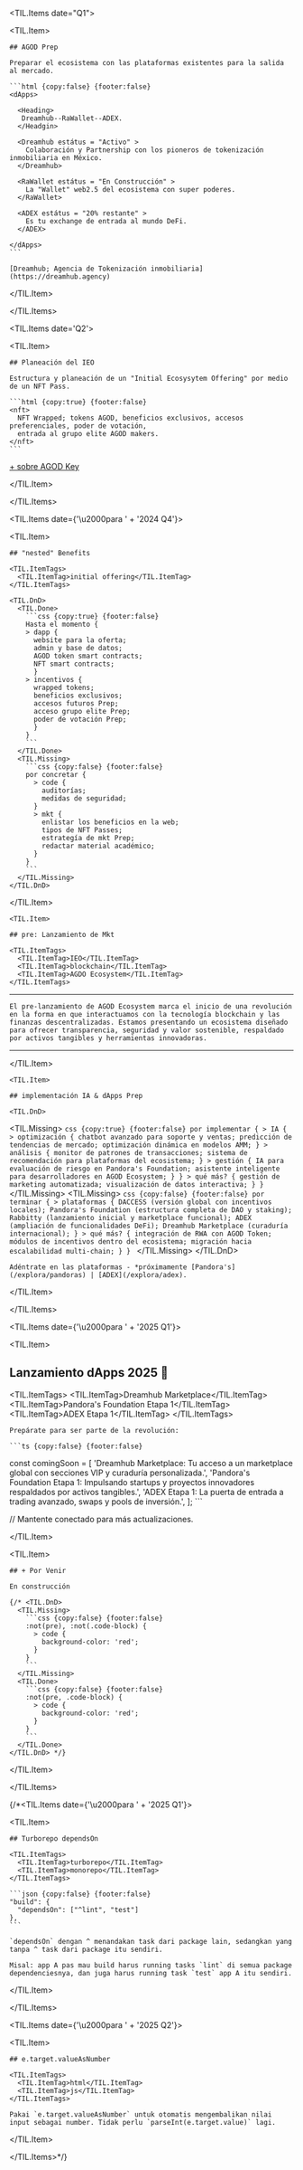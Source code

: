 
<TIL.Items date="Q1">

  <TIL.Item>
    
    ## AGOD Prep 

    Preparar el ecosistema con las plataformas existentes para la salida al mercado.

    ```html {copy:false} {footer:false}
    <dApps>

      <Heading>
       Dreamhub--RaWallet--ADEX.
      </Headgin>  

      <Dreamhub estátus = "Activo" >
        Colaboración y Partnership con los pioneros de tokenización inmobiliaria en México.
      </Dreamhub>

      <RaWallet estátus = "En Construcción" >
        La "Wallet" web2.5 del ecosistema con super poderes.
      </RaWallet>

      <ADEX estátus = "20% restante" >
        Es tu exchange de entrada al mundo DeFi.
      </ADEX>

    </dApps>
    ```
    
    [Dreamhub; Agencia de Tokenización inmobiliaria](https://dreamhub.agency)

  </TIL.Item>

</TIL.Items>

<TIL.Items date='Q2'>

  <TIL.Item>
    
    ## Planeación del IEO 

    Estructura y planeación de un "Initial Ecosysytem Offering" por medio de un NFT Pass.

    ```html {copy:true} {footer:false}
    <nft>
      NFT Wrapped; tokens AGOD, beneficios exclusivos, accesos preferenciales, poder de votación,
      entrada al grupo elite AGOD makers.
    </nft>
    ```
  [+ sobre AGOD Key](/agod-Key)

  </TIL.Item>

</TIL.Items>

<TIL.Items date={'\u2000para ' + '2024 Q4'}>

  <TIL.Item>
    
    ## "nested" Benefits

    <TIL.ItemTags>
      <TIL.ItemTag>initial offering</TIL.ItemTag>
    </TIL.ItemTags>

    <TIL.DnD>
      <TIL.Done>
        ```css {copy:true} {footer:false}
        Hasta el momento {
        > dapp {
          website para la oferta;
          admin y base de datos;
          AGOD token smart contracts;
          NFT smart contracts;
          }
        > incentivos {
          wrapped tokens;
          beneficios exclusivos;
          accesos futuros Prep;
          acceso grupo elite Prep;
          poder de votación Prep;
          }
        }
        ```
      </TIL.Done>
      <TIL.Missing>
        ```css {copy:false} {footer:false}
        por concretar {
          > code {
            auditorías;
            medidas de seguridad;
          }
          > mkt {
            enlistar los beneficios en la web;
            tipos de NFT Passes;
            estrategía de mkt Prep;
            redactar material académico;
          }
        }
        ```
      </TIL.Missing>
    </TIL.DnD>

  </TIL.Item>

    <TIL.Item>

    ## pre: Lanzamiento de Mkt

    <TIL.ItemTags>
      <TIL.ItemTag>IEO</TIL.ItemTag>
      <TIL.ItemTag>blockchain</TIL.ItemTag>
      <TIL.ItemTag>AGDO Ecosystem</TIL.ItemTag>
    </TIL.ItemTags>
---

    El pre-lanzamiento de AGOD Ecosystem marca el inicio de una revolución en la forma en que interactuamos con la tecnología blockchain y las finanzas descentralizadas. Estamos presentando un ecosistema diseñado para ofrecer transparencia, seguridad y valor sostenible, respaldado por activos tangibles y herramientas innovadoras.

---

  </TIL.Item>

    <TIL.Item>
    
    ## implementación IA & dApps Prep

    <TIL.DnD>
  <TIL.Missing>
    ```css {copy:true} {footer:false}
    por implementar {
      > IA {
        > optimización {
          chatbot avanzado para soporte y ventas;
          predicción de tendencias de mercado;
          optimización dinámica en modelos AMM;
        }
        > análisis {
          monitor de patrones de transacciones;
          sistema de recomendación para plataformas del ecosistema;
        }
        > gestión {
          IA para evaluación de riesgo en Pandora's Foundation;
          asistente inteligente para desarrolladores en AGOD Ecosystem;
        }
      }
      > qué más? {
        gestión de marketing automatizada;
        visualización de datos interactiva;
      }
    }
    ```
  </TIL.Missing>
  <TIL.Missing>
    ```css {copy:false} {footer:false}
    por terminar {
      > plataformas {
        DACCESS (versión global con incentivos locales);
        Pandora's Foundation (estructura completa de DAO y staking);
        Rabbitty (lanzamiento inicial y marketplace funcional);
        ADEX (ampliación de funcionalidades DeFi);
        Dreamhub Marketplace (curaduría internacional);
      }
      > qué más? {
        integración de RWA con AGOD Token;
        módulos de incentivos dentro del ecosistema;
        migración hacia escalabilidad multi-chain;
      }
    }
    ```
  </TIL.Missing>
</TIL.DnD>


    Adéntrate en las plataformas - *próximamente [Pandora's](/explora/pandoras) | [ADEX](/explora/adex).

  </TIL.Item>

</TIL.Items>

<TIL.Items date={'\u2000para ' + '2025 Q1'}>

  <TIL.Item>

  ## Lanzamiento dApps 2025 🚀

  <TIL.ItemTags>
    <TIL.ItemTag>Dreamhub Marketplace</TIL.ItemTag>
    <TIL.ItemTag>Pandora's Foundation Etapa 1</TIL.ItemTag>
    <TIL.ItemTag>ADEX Etapa 1</TIL.ItemTag>
  </TIL.ItemTags>

    Prepárate para ser parte de la revolución:

    ```ts {copy:false} {footer:false}
  const comingSoon = [
    'Dreamhub Marketplace: Tu acceso a un marketplace global con secciones VIP y curaduría personalizada.',
    'Pandora\'s Foundation Etapa 1: Impulsando startups y proyectos innovadores respaldados por activos tangibles.',
    'ADEX Etapa 1: La puerta de entrada a trading avanzado, swaps y pools de inversión.',
  ];
    ```

  // Mantente conectado para más actualizaciones.

  </TIL.Item>

  <TIL.Item>

    ## + Por Venir

    En construcción

    {/* <TIL.DnD>
      <TIL.Missing>
        ```css {copy:false} {footer:false}
        :not(pre), :not(.code-block) {
          > code {
            background-color: 'red';
          }
        }
        ```
      </TIL.Missing>
      <TIL.Done>
        ```css {copy:false} {footer:false}
        :not(pre, .code-block) {
          > code {
            background-color: 'red';
          }
        }
        ```
      </TIL.Done>
    </TIL.DnD> */}

  </TIL.Item>

</TIL.Items>

{/*<TIL.Items date={'\u2000para ' + '2025 Q1'}>

  <TIL.Item>

    ## Turborepo dependsOn

    <TIL.ItemTags>
      <TIL.ItemTag>turborepo</TIL.ItemTag>
      <TIL.ItemTag>monorepo</TIL.ItemTag>
    </TIL.ItemTags>

    ```json {copy:false} {footer:false}
    "build": {
      "dependsOn": ["^lint", "test"]
    },
    ```

    `dependsOn` dengan ^ menandakan task dari package lain, sedangkan yang tanpa ^ task dari package itu sendiri.

    Misal: app A pas mau build harus running tasks `lint` di semua package dependenciesnya, dan juga harus running task `test` app A itu sendiri.

  </TIL.Item>

</TIL.Items>

<TIL.Items date={'\u2000para ' + '2025 Q2'}>

  <TIL.Item>
    
    ## e.target.valueAsNumber

    <TIL.ItemTags>
      <TIL.ItemTag>html</TIL.ItemTag>
      <TIL.ItemTag>js</TIL.ItemTag>
    </TIL.ItemTags>

    Pakai `e.target.valueAsNumber` untuk otomatis mengembalikan nilai input sebagai number. Tidak perlu `parseInt(e.target.value)` lagi.

  </TIL.Item>

</TIL.Items>*/}
